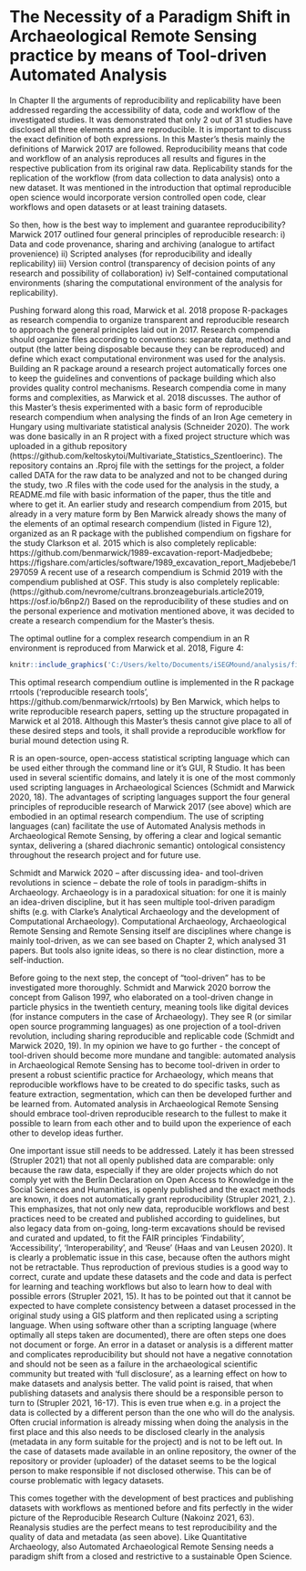 # The Necessity of a Paradigm Shift in Archaeological Remote Sensing practice by means of Tool-driven Automated Analysis

In Chapter II the arguments of reproducibility and replicability have been addressed regarding the accessibility of data, code and workflow of the investigated studies. It was demonstrated that only 2 out of 31 studies have disclosed all three elements and are reproducible. It is important to discuss the exact definition of both expressions. In this Master’s thesis mainly the definitions of Marwick 2017 are followed.
Reproducibility means that code and workflow of an analysis reproduces all results and figures in the respective publication from its original raw data. Replicability stands for the replication of the workflow (from data collection to data analysis) onto a new dataset. It was mentioned in the introduction that optimal reproducible open science would incorporate version controlled open code, clear workflows and open datasets or at least training datasets.

So then, how is the best way to implement and  guarantee reproducibility? Marwick 2017 outlined four general principles of reproducible research:
i) Data and code provenance, sharing and archiving (analogue to artifact provenience)
ii) Scripted analyses (for reproducibility and ideally replicability)
iii) Version control (transparency of decision points of any research and possibility of collaboration)
iv) Self-contained computational environments (sharing the computational environment of the analysis for replicability).

Pushing forward along this road, Marwick et al. 2018 propose R-packages as research compendia to organize transparent and reproducible research to approach the general principles laid out in 2017. Research compendia should organize files according to conventions: separate data, method and output (the latter being disposable because they can be reproduced) and define which exact computational environment was used for the analysis. Building an R package around a research project automatically forces one to keep the guidelines and conventions of package building which also provides quality control mechanisms.
Research compendia come in many forms and complexities, as Marwick et al. 2018 discusses. The author of this Master’s thesis experimented with a basic form of reproducible research compendium when analysing the finds of an Iron Age cemetery in Hungary using multivariate statistical analysis (Schneider 2020). The work was done basically in an R project with a fixed project structure which was uploaded in a github repository (https://github.com/keltoskytoi/Multivariate_Statistics_Szentloerinc). The repository contains an .Rproj file with the settings for the project, a folder called DATA for the raw data to be analyzed and not to be changed during the study, two .R files with the code used for the analysis in the study, a README.md file with basic information of the paper, thus the title and where to get it. An earlier study and research compendium from 2015, but already in a very mature form by Ben Marwick already shows the many of the elements of an optimal research compendium (listed in Figure 12), organized as an R package with the published compendium on figshare for the study Clarkson et al. 2015 which is also completely replicable: https://github.com/benmarwick/1989-excavation-report-Madjedbebe; https://figshare.com/articles/software/1989_excavation_report_Madjebebe/1297059
A recent use of a research compendium is Schmid 2019 with the compendium published at OSF. This study is also completely replicable:
(https://github.com/nevrome/cultrans.bronzeageburials.article2019, https://osf.io/b6np2/)
Based on the reproducibility of these studies and on the personal experience and motivation mentioned above, it was decided to create a research compendium for the Master’s thesis.

The optimal outline for a complex research compendium in an R environment is reproduced from Marwick et al. 2018, Figure 4:

```r
knitr::include_graphics('C:/Users/kelto/Documents/iSEGMound/analysis/figures/Figure_17.png')
```

This optimal research compendium outline is implemented in the R package rrtools (‘reproducible research tools’, https://github.com/benmarwick/rrtools) by Ben Marwick, which helps to write reproducible research papers, setting up the structure propagated in Marwick et al 2018. Although this Master’s thesis cannot give place to all of these desired steps and tools, it shall provide a reproducible workflow for burial mound detection using R.

R is an open-source, open-access statistical scripting language which can be used either through the command line or it’s GUI,  R Studio. It has been used in several scientific domains, and lately it is one of the most commonly used scripting languages in Archaeological Sciences (Schmidt and Marwick 2020, 18). The advantages of scripting languages support the four general principles of reproducible research of Marwick 2017 (see above) which are embodied in an optimal research compendium. The use of scripting languages (can) facilitate the use of Automated Analysis methods in Archaeological Remote Sensing, by offering a clear and logical semantic syntax, delivering a (shared diachronic semantic) ontological consistency throughout the research project and for future use.

Schmidt and Marwick 2020 – after discussing idea- and tool-driven revolutions in science – debate the role of tools in paradigm-shifts in Archaeology. Archaeology is in a  paradoxical situation: for one it is mainly an idea-driven discipline, but it has seen multiple tool-driven paradigm shifts (e.g. with Clarke's Analytical Archaeology and the development of Computational Archaeology). Computational Archaeology, Archaeological Remote Sensing and Remote Sensing itself are disciplines where change is mainly tool-driven, as we can see based on Chapter 2, which analysed 31 papers. But tools also ignite ideas, so there is no clear distinction, more a self-induction.

Before going to the next step, the concept of “tool-driven” has to be investigated more thoroughly. Schmidt and Marwick 2020 borrow the concept from Galison 1997, who elaborated on a tool-driven change in particle physics in the twentieth century, meaning tools like digital devices (for instance computers in the case of Archaeology). They see R (or similar open source programming languages) as one projection of a tool-driven revolution, including sharing reproducible and replicable code (Schmidt and Marwick 2020, 19). In my opinion we have to go further - the concept of tool-driven should become more mundane and tangible: automated analysis in Archaeological Remote Sensing has to become tool-driven in order to present a robust scientific practice for Archaeology, which means that reproducible workflows have to be created to do specific tasks, such as feature extraction, segmentation, which can then be developed further and be learned from. Automated analysis in Archaeological Remote Sensing should embrace tool-driven reproducible research to the fullest to make it possible to learn from each other and to build upon the experience of each other to develop ideas further.

One important issue still needs to be addressed. Lately it has been stressed (Strupler 2021) that not all openly published data are comparable: only because the raw data, especially if they are older projects which do not comply yet with the Berlin Declaration on Open Access to Knowledge in the Social Sciences and Humanities, is openly published and the exact methods are known, it does not automatically grant reproducibility (Strupler 2021, 2.). This emphasizes, that not only new data, reproducible workflows and best practices need to be created and published according to guidelines, but also legacy data from on-going, long-term excavations should be revised and curated and updated, to fit the FAIR principles 'Findability', 'Accessibility', 'Interoperability', and 'Reuse' (Haas and van Leusen 2020). It is clearly a problematic issue in this case, because often the authors might not be retractable. Thus reproduction of previous studies is a good way to correct, curate and update these datasets and the code and data is perfect for learning and teaching workflows but also to learn how to deal with possible errors (Strupler 2021, 15). It has to be pointed out that it cannot be expected to have complete consistency between a dataset processed in the original study using a GIS platform and then replicated using a scripting language. When using software other than a scripting language (where optimally all steps taken are documented), there are often steps one does not document or forge. An error in a dataset or analysis is a different matter and complicates reproducibility but should not have a negative connotation and should not be seen as a failure in the archaeological scientific community but treated with ‘full disclosure’, as a learning effect on how to make datasets and analysis better. The valid point is raised, that when publishing datasets and analysis there should be a responsible person to turn to (Strupler 2021, 16-17). This is even true when e.g. in a project the data is collected by a different person than the one who will do the analysis. Often crucial information is already missing when doing the analysis in the first place and this also needs to be disclosed clearly in the analysis (metadata in any form suitable for the project) and is not to be left out. In the case of datasets made available in an online repository, the owner of the repository or provider (uploader) of the dataset seems to be the logical person to make responsible if not disclosed otherwise. This can be of course problematic with legacy datasets.	

This comes together with the development of best practices and publishing datasets with workflows as mentioned before and fits perfectly in the wider picture of the Reproducible Research Culture (Nakoinz 2021, 63). Reanalysis studies are the perfect means to test reproducibility and the quality of data and metadata (as seen above).
Like Quantitative Archaeology, also Automated Archaeological Remote Sensing needs a paradigm shift from a closed and restrictive to a sustainable Open Science.
